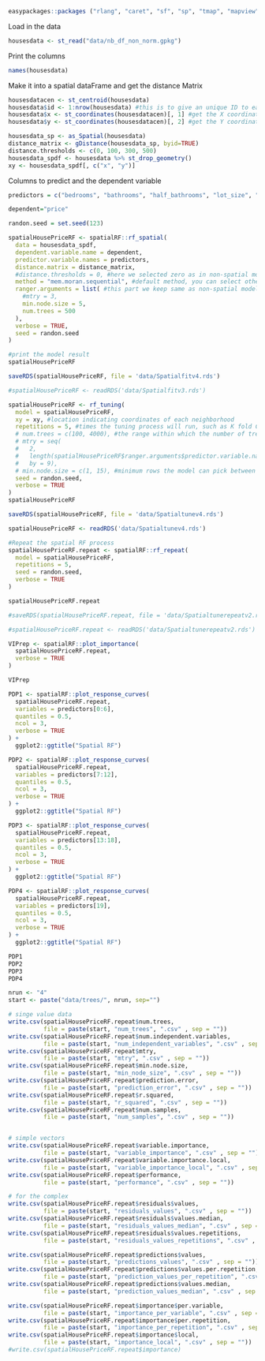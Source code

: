 ```r
easypackages::packages ("rlang", "caret", "sf", "sp", "tmap", "mapview", "car", "RColorBrewer", "tidyverse", "osmdata", "nngeo", "FNN", "rpart", "rpart.plot", "sessioninfo", "rattle", "ipred", "tidymodels", "ranger", "modelStudio", "DALEX", "DALEXtra", "vip", "pdp", "rgeos", "spatialRF")
```

Load in the data
```r
housesdata <- st_read("data/nb_df_non_norm.gpkg")
```

Print the columns
```r
names(housesdata)
```

Make it into a spatial dataFrame and get the distance Matrix
```r
housesdatacen <- st_centroid(housesdata)
housesdata$id <- 1:nrow(housesdata) #this is to give an unique ID to each row
housesdata$x <- st_coordinates(housesdatacen)[, 1] #get the X coordinate of the point
housesdata$y <- st_coordinates(housesdatacen)[, 2] #get the Y coordinate of the point

housesdata_sp <- as_Spatial(housesdata)
distance_matrix <- gDistance(housesdata_sp, byid=TRUE)
distance.thresholds <- c(0, 100, 300, 500)
housesdata_spdf <- housesdata %>% st_drop_geometry()
xy <- housesdata_spdf[, c("x", "y")]
```


Columns to predict and the dependent variable
```r
predictors = c("bedrooms", "bathrooms", "half_bathrooms", "lot_size", "real_age", "parks", "schools", "university", "hospital", "sport_facility", "supermarket", "mall", "historic", "museum", "industry", "subway", "bus", "stadium", "airport")

dependent="price"
```

```r
randon.seed = set.seed(123)
```


```r
spatialHousePriceRF <- spatialRF::rf_spatial(
  data = housesdata_spdf,
  dependent.variable.name = dependent,
  predictor.variable.names = predictors,
  distance.matrix = distance_matrix,
  #distance.thresholds = 0, #here we selected zero as in non-spatial model we found at multiple thresholds they all show auto-correlation
  method = "mem.moran.sequential", #default method, you can select other methods too such as mem.effect.recursive, check help for details
  ranger.arguments = list( #this part we keep same as non-spatial model
    #mtry = 3,
    min.node.size = 5,
    num.trees = 500
  ),
  verbose = TRUE,
  seed = randon.seed
)

#print the model result
spatialHousePriceRF
```


```r
saveRDS(spatialHousePriceRF, file = 'data/Spatialfitv4.rds')
```


```r
#spatialHousePriceRF <- readRDS('data/Spatialfitv3.rds')
```


```r
spatialHousePriceRF <- rf_tuning(
  model = spatialHousePriceRF,
  xy = xy, #location indicating coordinates of each neighborhood 
  repetitions = 5, #times the tuning process will run, such as K fold CV, here 5 means we used 5 folds
  # num.trees = c(100, 4000), #the range within which the number of trees the model can select
  # mtry = seq(
  #   2,
  #   length(spatialHousePriceRF$ranger.arguments$predictor.variable.names), #number of predictors
  #   by = 9),
  # min.node.size = c(1, 15), #minimum rows the model can pick between 5 to 15
  seed = randon.seed,
  verbose = TRUE
)
spatialHousePriceRF
```


```r
saveRDS(spatialHousePriceRF, file = 'data/Spatialtunev4.rds')
```



```r
spatialHousePriceRF <- readRDS('data/Spatialtunev4.rds')
```



```r

#Repeat the spatial RF process 
spatialHousePriceRF.repeat <- spatialRF::rf_repeat(
  model = spatialHousePriceRF, 
  repetitions = 5,
  seed = randon.seed,
  verbose = TRUE
)

```

```r
spatialHousePriceRF.repeat
```


```r
#saveRDS(spatialHousePriceRF.repeat, file = 'data/Spatialtunerepeatv2.rds')
```

```r
#spatialHousePriceRF.repeat <- readRDS('data/Spatialtunerepeatv2.rds')
```



```r
VIPrep <- spatialRF::plot_importance(
  spatialHousePriceRF.repeat, 
  verbose = TRUE
)

VIPrep
```

```r
PDP1 <- spatialRF::plot_response_curves(
  spatialHousePriceRF.repeat, 
  variables = predictors[0:6],
  quantiles = 0.5,
  ncol = 3,
  verbose = TRUE
) + 
  ggplot2::ggtitle("Spatial RF") 

PDP2 <- spatialRF::plot_response_curves(
  spatialHousePriceRF.repeat, 
  variables = predictors[7:12],
  quantiles = 0.5,
  ncol = 3,
  verbose = TRUE
) + 
  ggplot2::ggtitle("Spatial RF")

PDP3 <- spatialRF::plot_response_curves(
  spatialHousePriceRF.repeat, 
  variables = predictors[13:18],
  quantiles = 0.5,
  ncol = 3,
  verbose = TRUE
) + 
  ggplot2::ggtitle("Spatial RF")

PDP4 <- spatialRF::plot_response_curves(
  spatialHousePriceRF.repeat, 
  variables = predictors[19],
  quantiles = 0.5,
  ncol = 3,
  verbose = TRUE
) + 
  ggplot2::ggtitle("Spatial RF")
```

```r
PDP1
PDP2
PDP3
PDP4

```


```r
nrun <- "4"
start <- paste("data/trees/", nrun, sep="")

# singe value data
write.csv(spatialHousePriceRF.repeat$num.trees, 
          file = paste(start, "num_trees", ".csv" , sep = ""))
write.csv(spatialHousePriceRF.repeat$num.independent.variables, 
          file = paste(start, "num_independent_variables", ".csv" , sep = ""))
write.csv(spatialHousePriceRF.repeat$mtry, 
          file = paste(start, "mtry", ".csv" , sep = ""))
write.csv(spatialHousePriceRF.repeat$min.node.size, 
          file = paste(start, "min_node_size", ".csv" , sep = ""))
write.csv(spatialHousePriceRF.repeat$prediction.error, 
          file = paste(start, "prediction_error", ".csv" , sep = ""))
write.csv(spatialHousePriceRF.repeat$r.squared, 
          file = paste(start, "r_squared", ".csv" , sep = ""))
write.csv(spatialHousePriceRF.repeat$num.samples, 
          file = paste(start, "num_samples", ".csv" , sep = ""))


# simple vectors
write.csv(spatialHousePriceRF.repeat$variable.importance, 
          file = paste(start, "variable_importance", ".csv" , sep = ""))
write.csv(spatialHousePriceRF.repeat$variable.importance.local, 
          file = paste(start, "variable_importance_local", ".csv" , sep = ""))
write.csv(spatialHousePriceRF.repeat$performance, 
          file = paste(start, "performance", ".csv" , sep = ""))

# for the complex
write.csv(spatialHousePriceRF.repeat$residuals$values, 
          file = paste(start, "residuals_values", ".csv" , sep = ""))
write.csv(spatialHousePriceRF.repeat$residuals$values.median, 
          file = paste(start, "residuals_values_median", ".csv" , sep = ""))
write.csv(spatialHousePriceRF.repeat$residuals$values.repetitions, 
          file = paste(start, "residuals_values_repetitions", ".csv" , sep = ""))

write.csv(spatialHousePriceRF.repeat$predictions$values, 
          file = paste(start, "predictions_values", ".csv" , sep = ""))
write.csv(spatialHousePriceRF.repeat$predictions$values.per.repetition, 
          file = paste(start, "prediction_values_per_repetition", ".csv" , sep = ""))
write.csv(spatialHousePriceRF.repeat$predictions$values.median, 
          file = paste(start, "prediction_values_median", ".csv" , sep = ""))

write.csv(spatialHousePriceRF.repeat$importance$per.variable, 
          file = paste(start, "importance_per_variable", ".csv" , sep = ""))
write.csv(spatialHousePriceRF.repeat$importance$per.repetition, 
          file = paste(start, "importance_per_repetition", ".csv" , sep = ""))
write.csv(spatialHousePriceRF.repeat$importance$local, 
          file = paste(start, "importance_local", ".csv" , sep = ""))
#write.csv(spatialHousePriceRF.repeat$importance)
```

